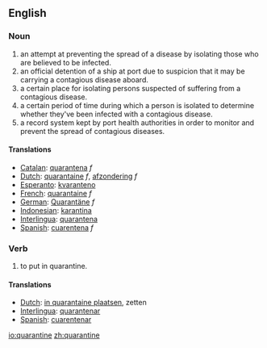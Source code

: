 ==English==
===Noun===
# an attempt at preventing the spread of a disease by isolating those who are believed to be infected.
# an official detention of a ship at port due to suspicion that it may be carrying a contagious disease aboard.
# a certain place for isolating persons suspected of suffering from a contagious disease.
# a certain period of time during which a person is isolated to determine whether they've been infected with a contagious disease.
# a record system kept by port health authorities in order to monitor and prevent the spread of contagious diseases.

==== Translations ====
*[[Catalan]]: [[quarantena]] ''f''
*[[Dutch]]: [[quarantaine]] ''f'', [[afzondering]] ''f''
*[[Esperanto]]: [[kvaranteno]]
*[[French]]: [[quarantaine]] ''f''
*[[German]]: [[Quarantäne]] ''f''
*[[Indonesian]]: [[karantina]]
*[[Interlingua]]: [[quarantena]]
*[[Spanish]]: [[cuarentena]] ''f''

===Verb===
# to put in quarantine.

==== Translations ====
*[[Dutch]]: [[in quarantaine plaatsen]], zetten
*[[Interlingua]]: [[quarantenar]]
*[[Spanish]]: [[cuarentenar]]

[[io:quarantine]]
[[zh:quarantine]]